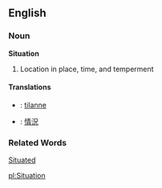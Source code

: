 ==English==
===Noun===
'''Situation'''
# Location in place, time, and temperment

====Translations====
*{{fi}}: [[tilanne]]
*{{zh}}: [[情況]]

===Related Words===
[[Situated]]

[[pl:Situation]]